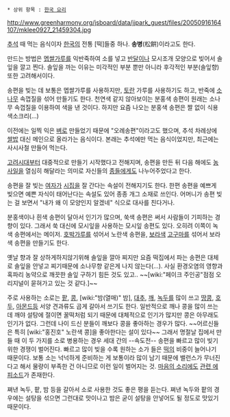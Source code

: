  * 상위 항목 : [[한국 요리]]

http://www.greenharmony.org/jsboard/data/jjpark_guest/files/20050916164107/mklee0927_21459304.jpg

[[추석]] 때 먹는 음식이자 [[한국]]의 전통 [떡]들중 하나. '''송병'''(松餠)이라고도 한다. 

만드는 방법은 [[쌀|멥쌀]]가루를 익반죽하여 소를 넣고 [[반달]]이나 모시조개 모양으로 빚어서 솔잎을 깔고 찐다. 솔잎을 까는 이유는 미각적인 부분 뿐만 아니라 후각적인 부분(솔잎향) 또한 고려해서이다.

송편을 빚는 데 보통은 멥쌀가루를 사용하지만, [[토란]] 가루를 사용하기도 하고, 반죽에 [[소나무]] 속껍질을 섞어 만들기도 한다. 천연색 같지 않아보이는 분홍색 송편이 원래는 소나무 속껍질을 이용하여 색을 낸 것이다. 하지만 요즘 나오는 분홍색 송편은 짤 없이 식용색소크리(...)

이전에는 일찍 익은 [[벼]]로 만들었기 때문에 "오례송편"이라고도 했으며, 추석 차례상에 [[쌀밥]] 대신 메인으로 올라가는 음식이다. 본래는 추석에만 먹는 음식이었지만, 최근에는 사시사철 만들어 먹는다.

[[고려]]시대부터 대중적으로 만들기 시작했다고 전해지며, 송편을 만든 뒤 다음 해에도 [[농사]]일을 열심히 해달라는 의미로 자신들의 [[종]]들에게도 나누어주었다고 한다.

송편을 잘 빚는 [[여자]]가 [[결혼|시집]]을 잘 간다는 속설이 전해지기도 한다. 한편 송편을 예쁘게 빚으면 예쁜 자식이 태어난다는 속설도 있어 종종 개그 소재로 쓰인다. 어머니가 송편 빚는 걸 보면서 "내가 왜 이 모양인지 알겠네" 식으로 대사를 친다거나.

분홍색이나 흰색 송편이 달아서 인기가 많으며, 쑥색 송편은 써서 사람들이 기피하는 경향이 있다. 그래서 쑥 대신에 모시잎을 사용하는 모시잎 송편도 있다. 오히려 이쪽이 녹색 송편에서는 메이저. [[호박]]가루를 섞어서 노란색 송편을, [[보라색]] [[고구마]]를 섞어서 보라색 송편을 만들기도 한다. 

옛날 향과 잘 상하게하지않기위해 솔잎을 깔아 찌지만 요즘 떡집에서 파는 송편은 대체로 솔잎을 안넣고 찌기때문에 소나무향 같은게 나지 않는다(...). 사실 환경오염의 영향과 혹파리 농약으로 깨끗한 솔잎 구하기 힘든 것도 있고.. ~~[wiki:"페이크 주인공"점점 오리지널이 묻혀가고 있는 것 같다.]~~

주로 사용하는 소로는 [[팥]], [[콩]], [wiki:"밤(열매)" 밤], [[대추]], [[깨]], [[녹두]]를 많이 쓰고 [[땅콩]], [[호두]], [[아몬드]]등 서양 견과류도 곱게 갈아서 쓰기도 한다. 일반적으로 깨나 콩을 많이 쓰는데 깨야 설탕에 절이면 꿀떡처럼 되기 때문에 대체적으로 인기가 많지만 콩은 아무래도 인기가 없다. 그런데 나이 드신 분들이 깨보다 콩을 좋아하는 경우가 많다. ~~어르신들은 특히 [wiki:"홍진호" 노란색 콩]을 좋아한다는 설이 있다~~ 그래서 명절날 집에서 만들 때 이 두 가지를 소로 병용하는 경우 세대 간의 --속도전-- 송편을 빠르고 많이 빚기 위한 경쟁이 벌어진다. 빠르고 많이 빚을 수록 원하는 소가 들은 [[떡]]의 비중이 늘어나기 때문이다. 보통 소는 넉넉하게 준비하는 게 보통이라 많이 남기 때문에 밸런스가 무너진다고 해서 물량이 부족한 건 아니므로 이런 일이 벌어지는 것. [[마음의 소리]]에도 [http://comic.naver.com/webtoon/detail.nhn?titleId=20853&no=458&weekday=fri 관련 에피소드]가 존재한다.

쪄낸 녹두, 팥, 밤 등을 갈아서 소로 사용한 것도 좋은 평을 듣는다. 쪄낸 녹두와 팥의 경우에는 설탕을 섞으면 그런대로 맛이나고 밤은 굳이 설탕을 안넣어도 될 정도로 맛있기 때문이다.
